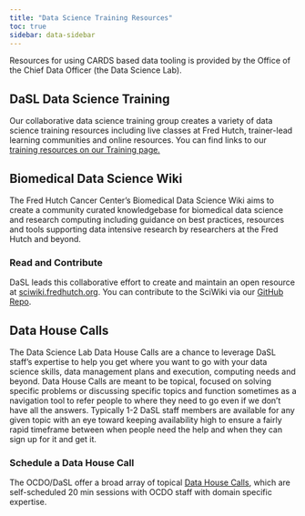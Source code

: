 ```yaml
---
title: "Data Science Training Resources"
toc: true
sidebar: data-sidebar
---
```


Resources for using CARDS based data tooling is provided by the Office of the Chief Data Officer (the Data Science Lab).  


## DaSL Data Science Training

Our collaborative data science training group creates a variety of data science training resources including live classes at Fred Hutch, trainer-lead learning communities and online resources.  You can find links to our [training resources on our Training page.](https://hutchdatascience.org/training/)


## Biomedical Data Science Wiki
The Fred Hutch Cancer Center’s Biomedical Data Science Wiki aims to create a community curated knowledgebase for biomedical data science and research computing including guidance on best practices, resources and tools supporting data intensive research by researchers at the Fred Hutch and beyond.



::: {.callout-note icon=false}
### Read and Contribute
DaSL leads this collaborative effort to create and maintain an open resource at [sciwiki.fredhutch.org](sciwiki.fredhutch.org).
You can contribute to the SciWiki via our [GitHub Repo](https://github.com/fredHutch/wiki).

:::


## Data House Calls

The Data Science Lab Data House Calls are a chance to leverage DaSL staff’s expertise to help you get where you want to go with your data science skills, data management plans and execution, computing needs and beyond. Data House Calls are meant to be topical, focused on solving specific problems or discussing specific topics and function sometimes as a navigation tool to refer people to where they need to go even if we don’t have all the answers. Typically 1-2 DaSL staff members are available for any given topic with an eye toward keeping availability high to ensure a fairly rapid timeframe between when people need the help and when they can sign up for it and get it.

::: {.callout-note icon=false}
### Schedule a Data House Call
The OCDO/DaSL offer a broad array of topical [Data House Calls](https://hutchdatascience.org/datahousecalls/), which are self-scheduled 20 min sessions with OCDO staff with domain specific expertise.  

:::
